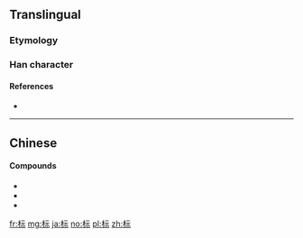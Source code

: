 {{also|標}}
==Translingual==

===Etymology===
{{Han simp|標|f=票|t=示}}

===Han character===
{{Han char|rn=75|rad=木|as=05|sn=9|four=|canj=DMMF|ids=⿰木示}}

====References====
* {{Han ref|kx=0521.121|hdz=21176.080|uh=6807|ud=26631}}

----

==Chinese==
{{zh-see|標}}

====Compounds====
* {{l|cmn|标记|tr=biāojì}}
* {{l|cmn|标牌|tr=biāopái}}
* {{l|cmn|贴标机|tr=tiēbiāojī}}

[[fr:标]]
[[mg:标]]
[[ja:标]]
[[no:标]]
[[pl:标]]
[[zh:标]]